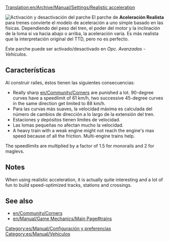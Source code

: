 [[Translation:en/Archive/Manual/Settings/Realistic acceleration]]
{{es/Traducción|en/Archive/Manual/Settings/Realistic acceleration|0}}

[[File:en/Archive/Manual/Settings/Realistic acceleration config.png|frame|right|Activación y desactivación del parche]]
El parche de '''Aceleración Realista''' para trenes convierte el modelo de aceleración a uno símple basado en las físicas. Dependiendo del peso del tren, el poder del motor y la inclinación de la loma si va hacia abajo o arriba, la aceleración varía. Es más realista que la interpretación original del TTD, pero no es perfecto.

Éste parche puede ser activado/desactivado en ''Opc. Avanzadas - Vehículos''.

==Características==
Al construir raíles, éstos tienen las siguientes consecuencias:
* Really sharp [[en/Community/Corners]] are punished a lot. 90-degree curves have a speedlimit of 61 km/h, two successive 45-degree curves in the same direction get limited to 88 km/h.
* Para las curvas más suaves, la velocidad máxima es calculada del número de cambios de dirección a lo largo de la extensión del tren.
* Estaciones y depósitos tienen límites de velocidad.
* Las lomas pequeñas no afectan mucho la velocidad.
* A heavy train with a weak engine might not reach the engine's max speed because of all the friction. Multi-engine trains help.

The speedlimits are multiplied by a factor of 1.5 for monorails and 2 for maglevs.

==Notes==
When using realistic acceleration, it is actually quite interesting and a lot of fun to build speed-optimized tracks, stations and crossings.

==See also==
* [[en/Community/Corners]]
* [[en/Manual/Game Mechanics/Main Page#trains]]

[[Category:es/Manual/Configuración y preferencias]]
[[Category:es/Manual/Vehículos]]